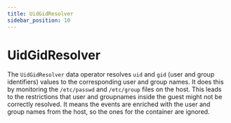 ```yaml
---
title: UidGidResolver
sidebar_position: 10
---
```


# UidGidResolver

The `UidGidResolver` data operator resolves `uid` and `gid` (user and group identifiers) values to the corresponding user and group names.
It does this by monitoring the `/etc/passwd` and `/etc/group` files on the host.
This leads to the restrictions that user and groupnames inside the guest might not be correctly resolved.
It means the events are enriched with the user and group names from the host, so the ones for the container are ignored.
